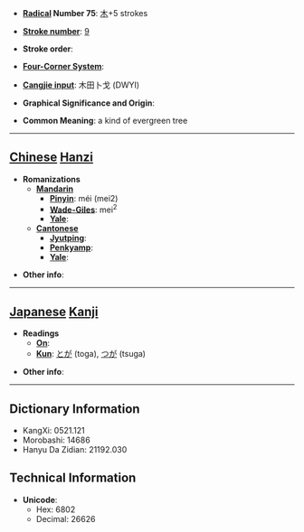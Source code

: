 * '''[[Wiktionary:Chinese radical index| Radical]] Number 75''': [[Wiktionary:Chinese radical index 木|木]]+5 strokes

* '''[[Wiktionary:Chinese total strokes index|Stroke number]]''': [[Wiktionary:Chinese total strokes index 9|9]]

* '''Stroke order''': 

* '''[[Wiktionary:Chinese four corner index|Four-Corner System]]''': 

* '''[[Wiktionary:Chinese Cangjie index|Cangjie input]]''': 木田卜戈 (DWYI)

* '''Graphical Significance and Origin''': 

* '''Common Meaning''': a kind of evergreen tree

----

== [[Chinese]] [[Hanzi]] ==

* '''Romanizations'''
** '''[[Mandarin]]'''
*** '''[[Pinyin]]''': méi (mei2)
*** '''[[Wade-Giles]]''': mei<sup>2</sup>
*** '''[[Yale]]''': 
** '''[[Cantonese]]'''
*** '''[[Jyutping]]''':
*** '''[[Penkyamp]]''': 
*** '''[[Yale]]''': 

* '''Other info''': 

----

== [[Japanese]] [[Kanji]] ==

* '''Readings'''
** '''[[On]]''': 
** '''[[Kun]]''': [[とが]] (toga), [[つが]] (tsuga)

* '''Other info''':  

----

== Dictionary Information ==

* KangXi: 0521.121
* Morobashi: 14686
* Hanyu Da Zidian: 21192.030

== Technical Information ==

* '''Unicode''':
** Hex: 6802
** Decimal: 26626